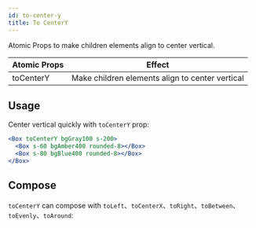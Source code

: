```yaml
---
id: to-center-y
title: To CenterY
---
```



Atomic Props to make children elements align to center vertical.

| Atomic Props | Effect                                          |
| ------------ | ----------------------------------------------- |
| toCenterY    | Make children elements align to center vertical |

## Usage

Center vertical quickly with `toCenterY` prop:

```jsx live
<Box toCenterY bgGray100 s-200>
  <Box s-60 bgAmber400 rounded-8></Box>
  <Box s-80 bgBlue400 rounded-8></Box>
</Box>
```

## Compose

`toCenterY` can compose with `toLeft`、`toCenterX`、`toRight`、`toBetween`、`toEvenly`、`toAround`:

<LayoutEngine8 />

